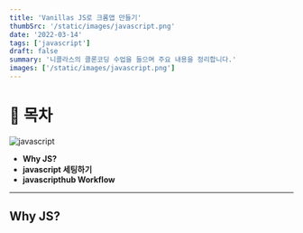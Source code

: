 ```yaml
---
title: 'Vanillas JS로 크롬앱 만들기'
thumbSrc: '/static/images/javascript.png'
date: '2022-03-14'
tags: ['javascript']
draft: false
summary: '니콜라스의 클론코딩 수업을 들으며 주요 내용을 정리합니다.'
images: ['/static/images/javascript.png']
---
```


# 📌 목차

![javascript](/static/images/javascript.png)

- **Why JS?**
- **javascript 세팅하기**
- **javascripthub Workflow**
---
## Why JS?